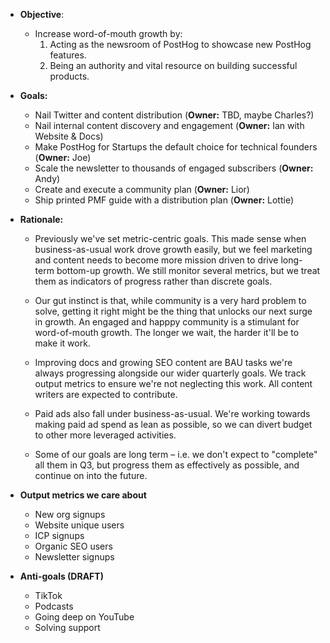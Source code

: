 * **Objective**:
    * Increase word-of-mouth growth by:
      1. Acting as the newsroom of PostHog to showcase new PostHog features.
      2. Being an authority and vital resource on building successful products.

* **Goals:**
    * Nail Twitter and content distribution (**Owner:** TBD, maybe Charles?)
    * Nail internal content discovery and engagement (**Owner:** Ian with Website & Docs)
    * Make PostHog for Startups the default choice for technical founders (**Owner:** Joe)
    * Scale the newsletter to thousands of engaged subscribers (**Owner:** Andy)
    * Create and execute a community plan (**Owner:** Lior)
    * Ship printed PMF guide with a distribution plan (**Owner:** Lottie)

* **Rationale:**
    * Previously we've set metric-centric goals. This made sense when business-as-usual work drove growth easily, but we feel marketing and content needs to become more mission driven to drive long-term bottom-up growth. We still monitor several metrics, but we treat them as indicators of progress rather than discrete goals.

    * Our gut instinct is that, while community is a very hard problem to solve, getting it right might be the thing that unlocks our next surge in growth. An engaged and happpy community is a stimulant for word-of-mouth growth. The longer we wait, the harder it'll be to make it work.

    * Improving docs and growing SEO content are BAU tasks we're always progressing alongside our wider quarterly goals. We track output metrics to ensure we're not neglecting this work. All content writers are expected to contribute.

    * Paid ads also fall under business-as-usual. We're working towards making paid ad spend as lean as possible, so we can divert budget to other more leveraged activities.

    * Some of our goals are long term – i.e. we don't expect to "complete" all them in Q3, but progress them as effectively as possible, and continue on into the future.

* **Output metrics we care about**
    * New org signups
    * Website unique users
    * ICP signups
    * Organic SEO users
    * Newsletter signups 

* **Anti-goals (DRAFT)** 
    * TikTok
    * Podcasts
    * Going deep on YouTube
    * Solving support
